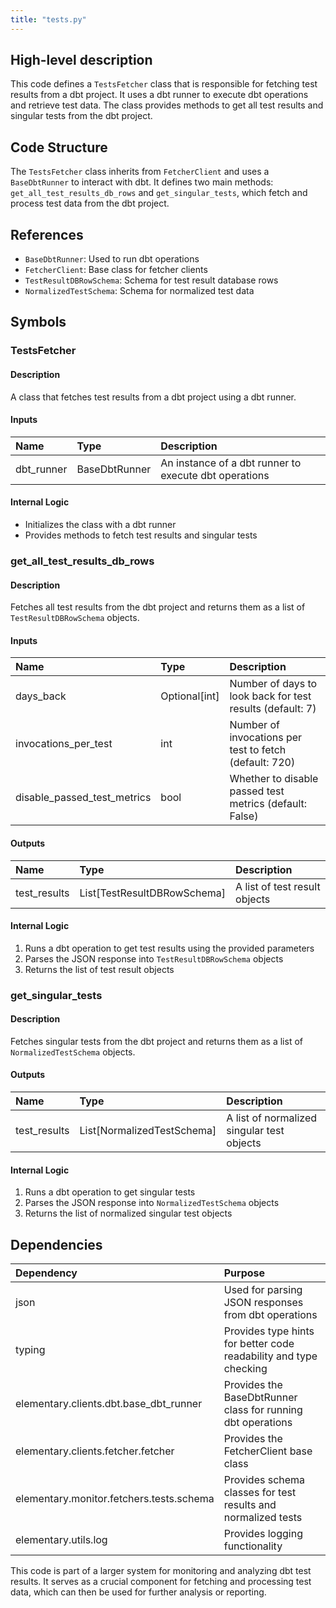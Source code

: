 ```yaml
---
title: "tests.py"
---
```


## High-level description
This code defines a `TestsFetcher` class that is responsible for fetching test results from a dbt project. It uses a dbt runner to execute dbt operations and retrieve test data. The class provides methods to get all test results and singular tests from the dbt project.

## Code Structure
The `TestsFetcher` class inherits from `FetcherClient` and uses a `BaseDbtRunner` to interact with dbt. It defines two main methods: `get_all_test_results_db_rows` and `get_singular_tests`, which fetch and process test data from the dbt project.

## References
- `BaseDbtRunner`: Used to run dbt operations
- `FetcherClient`: Base class for fetcher clients
- `TestResultDBRowSchema`: Schema for test result database rows
- `NormalizedTestSchema`: Schema for normalized test data

## Symbols

### TestsFetcher
#### Description
A class that fetches test results from a dbt project using a dbt runner.

#### Inputs
| Name | Type | Description |
|:-----|:-----|:------------|
| dbt_runner | BaseDbtRunner | An instance of a dbt runner to execute dbt operations |

#### Internal Logic
- Initializes the class with a dbt runner
- Provides methods to fetch test results and singular tests

### get_all_test_results_db_rows
#### Description
Fetches all test results from the dbt project and returns them as a list of `TestResultDBRowSchema` objects.

#### Inputs
| Name | Type | Description |
|:-----|:-----|:------------|
| days_back | Optional[int] | Number of days to look back for test results (default: 7) |
| invocations_per_test | int | Number of invocations per test to fetch (default: 720) |
| disable_passed_test_metrics | bool | Whether to disable passed test metrics (default: False) |

#### Outputs
| Name | Type | Description |
|:-----|:-----|:------------|
| test_results | List[TestResultDBRowSchema] | A list of test result objects |

#### Internal Logic
1. Runs a dbt operation to get test results using the provided parameters
2. Parses the JSON response into `TestResultDBRowSchema` objects
3. Returns the list of test result objects

### get_singular_tests
#### Description
Fetches singular tests from the dbt project and returns them as a list of `NormalizedTestSchema` objects.

#### Outputs
| Name | Type | Description |
|:-----|:-----|:------------|
| test_results | List[NormalizedTestSchema] | A list of normalized singular test objects |

#### Internal Logic
1. Runs a dbt operation to get singular tests
2. Parses the JSON response into `NormalizedTestSchema` objects
3. Returns the list of normalized singular test objects

## Dependencies
| Dependency | Purpose |
|:-----------|:--------|
| json | Used for parsing JSON responses from dbt operations |
| typing | Provides type hints for better code readability and type checking |
| elementary.clients.dbt.base_dbt_runner | Provides the BaseDbtRunner class for running dbt operations |
| elementary.clients.fetcher.fetcher | Provides the FetcherClient base class |
| elementary.monitor.fetchers.tests.schema | Provides schema classes for test results and normalized tests |
| elementary.utils.log | Provides logging functionality |

This code is part of a larger system for monitoring and analyzing dbt test results. It serves as a crucial component for fetching and processing test data, which can then be used for further analysis or reporting.